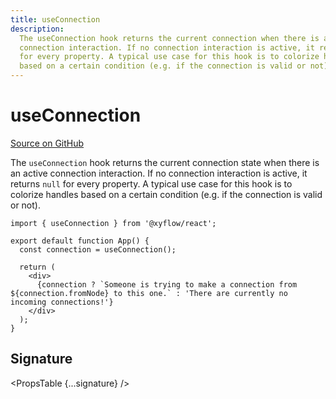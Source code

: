 ```yaml
---
title: useConnection
description:
  The useConnection hook returns the current connection when there is an active
  connection interaction. If no connection interaction is active, it returns null
  for every property. A typical use case for this hook is to colorize handles
  based on a certain condition (e.g. if the connection is valid or not).
---
```



# useConnection

[Source on GitHub]()

The `useConnection` hook returns the current connection state when there is an active connection interaction. If no connection interaction is active, it returns `null` for every property. A typical use case for this hook is to colorize handles based on a certain condition (e.g. if the connection is valid or not).

```tsx
import { useConnection } from '@xyflow/react';

export default function App() {
  const connection = useConnection();

  return (
    <div>
      {connection ? `Someone is trying to make a connection from ${connection.fromNode} to this one.` : 'There are currently no incoming connections!'}
    </div>
  );
}
```

## Signature

<PropsTable {...signature} />
